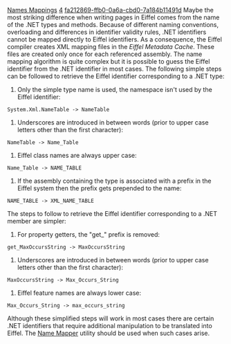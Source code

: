 [[Property:title|Names Mappings]]
[[Property:weight|4]]
[[Property:uuid|fa212869-ffb0-0a6a-cbd0-7a184b11491d]]
Maybe the most striking difference when writing pages in Eiffel comes from the name of the .NET types and methods. Because of different naming conventions, overloading and differences in identifier validity rules, .NET identifiers cannot be mapped directly to Eiffel identifiers. As a consequence, the Eiffel compiler creates XML mapping files in the ''Eiffel Metadata Cache''. These files are created only once for each referenced assembly. 
{{note| '''Note:''' The ASP.NET installation program pre-generates the Eiffel Metadata Cache for all assemblies required by ASP.NET by default. }}
The name mapping algorithm is quite complex but it is possible to guess the Eiffel identifier from the .NET identifier in most cases. The following simple steps can be followed to retrieve the Eiffel identifier corresponding to a .NET type: 
#  Only the simple type name is used, the namespace isn't used by the Eiffel identifier:
<code>System.Xml.NameTable -> NameTable</code>

#  Underscores are introduced in between words (prior to upper case letters other than the first character):
<code>NameTable -> Name_Table</code>

#  Eiffel class names are always upper case: 
<code>Name_Table -> NAME_TABLE</code>

#  If the assembly containing the type is associated with a prefix in the Eiffel system then the prefix gets prepended to the name: 
<code>NAME_TABLE -> XML_NAME_TABLE</code>

The steps to follow to retrieve the Eiffel identifier corresponding to a .NET member are simpler: 
#  For property getters, the "get_" prefix is removed: 
<code>get_MaxOccursString -> MaxOccursString</code>

#  Underscores are introduced in between words (prior to upper case letters other than the first character):
<code>MaxOccursString -> Max_Occurs_String</code>

#  Eiffel feature names are always lower case: 
<code>Max_Occurs_String -> max_occurs_string</code>

Although these simplified steps will work in most cases there are certain .NET identifiers that require additional manipulation to be translated into Eiffel. The [[Name Mapper|Name Mapper]]  utility should be used when such cases arise. 
{{seealso| '''See also:''' [[Name Mapper|Name Mapper]]  }}




